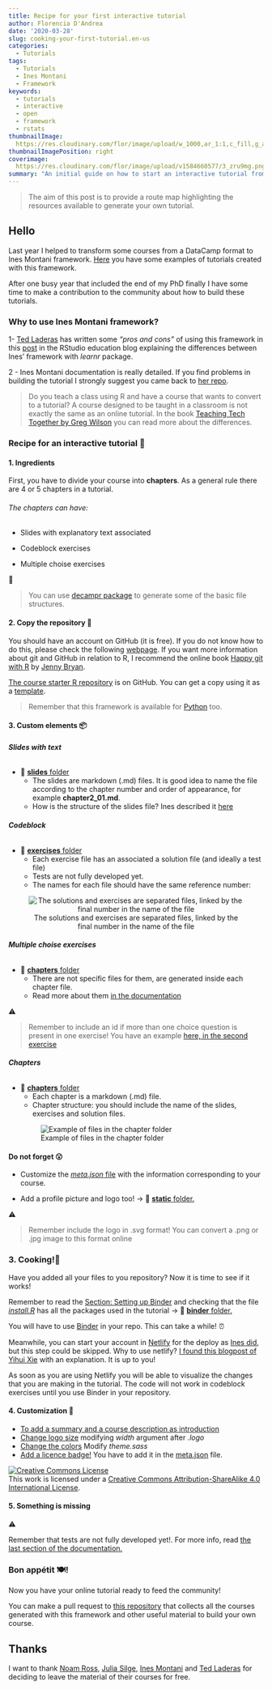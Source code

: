 ```yaml
---
title: Recipe for your first interactive tutorial
author: Florencia D'Andrea
date: '2020-03-28'
slug: cooking-your-first-tutorial.en-us
categories:
  - Tutorials
tags:
  - Tutorials
  - Ines Montani 
  - Framework
keywords:
  - tutorials
  - interactive
  - open
  - framework
  - rstats
thumbnailImage: 
  https://res.cloudinary.com/flor/image/upload/w_1000,ar_1:1,c_fill,g_auto,e_art:hokusai/v1584660577/3_zru9mg.png
thumbnailImagePosition: right
coverimage:
  https://res.cloudinary.com/flor/image/upload/v1584660577/3_zru9mg.png
summary: "An initial guide on how to start an interactive tutorial from scratch using Ines Montani framework"
---
```


> The aim of this post is to provide a route map highlighting the resources available to generate your own tutorial.

## Hello

Last year I helped to transform some courses from a DataCamp format to Ines Montani framework. [Here](https://github.com/flor14/tutorials) you have some examples of tutorials created with this framework. 

After one busy year that included the end of my PhD finally I have some time to make a contribution to the community about how to build these tutorials.

### Why to use Ines Montani framework?

1- [Ted Laderas](https://twitter.com/tladeras) has written some *"pros and cons"* of using this framework in this [post](https://education.rstudio.com/blog/2020/03/r-bootcamp/) in the RStudio education blog explaining the differences between Ines' framework with *learnr* package. 

2 - Ines Montani documentation is really detailed. If you find problems in building the tutorial I strongly suggest you came back to [her repo](https://github.com/ines/course-starter-r). 

> Do you teach a class using R and have a course that wants to convert to a tutorial? A course designed to be taught in a classroom is not exactly the same as an online tutorial. In the book [Teaching Tech Together by Greg Wilson](https://teachtogether.tech/#s:online) you can read more about the differences. 

### Recipe for an interactive tutorial 📝

#### 1. **Ingredients**

First, you have to divide your course into **chapters**. As a general rule there are 4 or 5 chapters in a tutorial. 

###### The chapters can have:

* Slides with explanatory text associated 

* Codeblock exercises 

* Multiple choise exercises


🤖 

> You can use [decampr package](https://laderast.github.io/decampr/articles/from_scratch.html) to generate some of the basic file structures. 

#### 2. **Copy the repository** 🏁

You should have an account on GitHub (it is free). If you do not know how to do this, please check the following [webpage](https://help.github.com/en/github/getting-started-with-github/signing-up-for-a-new-github-account). If you want more information about git and GitHub in relation to R, I recommend the online book [Happy git with R](htpps://www.happygitwithr.com) by [Jenny Bryan](https://twitter.com/JennyBryan).

[The course starter R repository](https://github.com/ines/course-starter-r) is on GitHub. You can get a copy using it as a [template](https://help.github.com/en/github/creating-cloning-and-archiving-repositories/creating-a-repository-from-a-template).

> Remember that this framework is available for [Python](https://github.com/ines/course-starter-python) too.

#### 3. **Custom elements** 📦

###### **Slides with text**

* 📁 [**slides** folder](https://github.com/juliasilge/supervised-ML-case-studies-course/tree/master/slides)
  - The slides are markdown (.md) files. It is good idea to name the file according to the chapter number and order of appearance, for example **chapter2_01.md**.
  - How is the structure of the slides file? Ines described it [here](https://github.com/ines/course-starter-r)
  
###### **Codeblock**

* 📁 [**exercises** folder](https://github.com/juliasilge/supervised-ML-case-studies-course/tree/master/exercises) 
  - Each exercise file has an associated a solution file (and ideally a test file)
  - Tests are not fully developed yet.
  - The names for each file should have the same reference number:
  
<center>
  
  ![The solutions and exercises are separated files, linked by the final number in the name of the file](https://res.cloudinary.com/flor/image/upload/c_scale,w_475/v1585163873/tutorial2_hbfvio.png)
</center>  

###### **Multiple choise exercises**

* 📁 [**chapters** folder](https://github.com/juliasilge/supervised-ML-case-studies-course/tree/master/chapters)
  - There are not specific files for them, are generated inside each chapter file. 
  - Read more about them [in the documentation](https://github.com/ines/course-starter-r)

⚠️

> Remember to include an id if more than one choice question is present in one exercise! You have an example [here, in the second exercise](https://github.com/noamross/gams-in-r-course/edit/master/chapters/chapter2.md)  

###### **Chapters** 

* 📁 [**chapters** folder](https://github.com/juliasilge/supervised-ML-case-studies-course/tree/master/chapters)
  - Each chapter is a markdown (.md) file. 
  - Chapter structure: you should include the name of the slides, exercises and solution files. 
  
  ![Example of files in the chapter folder](https://res.cloudinary.com/flor/image/upload/v1585062072/tutorial1_emry8n.png)

#### Do not forget 😮

- Customize the [*meta.json* file](https://github.com/noamross/gams-in-r-course/blob/master/meta.json) with the information corresponding to your course.

- Add a profile picture and logo too! -> 📁 [**static** folder.](https://github.com/noamross/gams-in-r-course/tree/master/static)

⚠️

>  Remember include the logo in .svg format! You can convert a .png or .jpg image to this format online


### 3. **Cooking!**🍳

Have you added all your files to you repository? Now it is time to see if it works!

Remember to read the [Section: Setting up Binder](https://github.com/ines/course-starter-r) and checking that the file [*install.R*](https://github.com/juliasilge/supervised-ML-case-studies-course/blob/master/binder/install.R) has all the packages used in the tutorial -> 📁 [**binder** folder.](https://github.com/juliasilge/supervised-ML-case-studies-course/tree/master/binder)

You will have to use [Binder](https://mybinder.org/) in your repo. This can take a while! ⏰

Meanwhile, you can start your account in [Netlify](https://www.netlify.com/) for the deploy as [Ines did](https://github.com/ines/course-starter-r), but this step could be skipped. Why to use netlify? [I found this blogpost of Yihui Xie](https://yihui.org/en/2017/06/netlify-instead-of-github-pages/) with an explanation. It is up to you!

As soon as you are using Netlify you will be able to visualize the changes that you are making in the tutorial. The code will not work in codeblock exercises until you use Binder in your repository.

#### 4. **Customization** 🍒

- [To add a summary and a course description as introduction](https://ines.github.io/course-starter-python/#introduction-on-homepage)
- [Change logo size ](https://github.com/noamross/gams-in-r-course/blob/master/src/styles/index.module.sass) modifying *width* argument after *.logo*
- [Change the colors](https://github.com/juliasilge/supervised-ML-case-studies-course/blob/master/theme.sass) Modify *theme.sass*
- [Add a licence badge!](https://creativecommons.org/licenses/) You have to add it in the [meta.json](https://github.com/noamross/gams-in-r-course/blob/master/meta.json) file. 

<a rel="license" href="http://creativecommons.org/licenses/by-sa/4.0/"><img alt="Creative Commons License" style="border-width:0" src="https://i.creativecommons.org/l/by-sa/4.0/88x31.png" /></a><br />This work is licensed under a <a rel="license" href="http://creativecommons.org/licenses/by-sa/4.0/">Creative Commons Attribution-ShareAlike 4.0 International License</a>.

#### 5. **Something is missing** 

⚠️ 

Remember that tests are not fully developed yet!. For more info, read [the last section of the documentation.](https://github.com/ines/course-starter-r)

### Bon appétit 🍽!

Now you have your online tutorial ready to feed the community! 

You can make a pull request to [this repository](https://github.com/flor14/tutorials) that collects all the courses generated with this framework and other useful material to build your own course.

## Thanks

I want to thank [Noam Ross](https://twitter.com/noamross), [Julia Silge](https://twitter.com/juliasilge), [Ines Montani](https://twitter.com/_inesmontani) and [Ted Laderas](https://twitter.com/tladeras) for deciding to leave the material of their courses for free.


